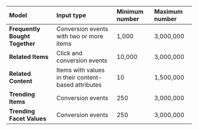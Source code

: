 | Model | Input type | Minimum number | Maximum number |
| :---- | :--------- | :------------- | :------------- |
| **Frequently Bought Together** | Conversion events with two or more items | 1,000 | 3,000,000 |
| **Related Items** | Click and conversion events | 10,000 | 3,000,000 |
| **Related Content** | Items with values in their content-based attributes | 10 | 1,500,000 |
| **Trending Items** | Conversion events | 250 | 3,000,000 |
| **Trending Facet Values** | Conversion events | 250 | 3,000,000 |